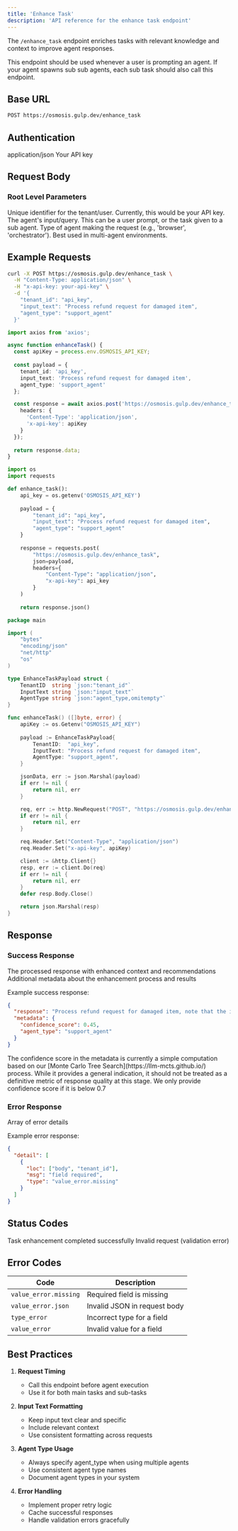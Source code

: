 ```yaml
---
title: 'Enhance Task'
description: 'API reference for the enhance task endpoint'
---
```


The `/enhance_task` endpoint enriches tasks with relevant knowledge and context to improve agent responses.

This endpoint should be used whenever a user is prompting an agent.
If your agent spawns sub sub agents, each sub task should also call this endpoint.

## Base URL

```bash
POST https://osmosis.gulp.dev/enhance_task
```

## Authentication

<RequestHeader>
  <HeaderParameter name="Content-Type" required type="string">
    application/json
  </HeaderParameter>
  <HeaderParameter name="x-api-key" required type="string">
    Your API key
  </HeaderParameter>
</RequestHeader>

## Request Body

### Root Level Parameters

<ParamField body="tenant_id" type="string" required>
  Unique identifier for the tenant/user. Currently, this would be your API key.
</ParamField>

<ParamField body="input_text" type="string" required>
  The agent's input/query. This can be a user prompt, or the task given to a sub agent.
</ParamField>

<ParamField body="agent_type" type="string">
  Type of agent making the request (e.g., 'browser', 'orchestrator'). Best used in multi-agent environments.
</ParamField>

## Example Requests

<CodeGroup>

```bash cURL
curl -X POST https://osmosis.gulp.dev/enhance_task \
  -H "Content-Type: application/json" \
  -H "x-api-key: your-api-key" \
  -d '{
    "tenant_id": "api_key",
    "input_text": "Process refund request for damaged item",
    "agent_type": "support_agent"
  }'
```

```typescript TypeScript
import axios from 'axios';

async function enhanceTask() {
  const apiKey = process.env.OSMOSIS_API_KEY;
  
  const payload = {
    tenant_id: 'api_key',
    input_text: 'Process refund request for damaged item',
    agent_type: 'support_agent'
  };

  const response = await axios.post('https://osmosis.gulp.dev/enhance_task', payload, {
    headers: {
      'Content-Type': 'application/json',
      'x-api-key': apiKey
    }
  });
  
  return response.data;
}
```

```python Python
import os
import requests

def enhance_task():
    api_key = os.getenv('OSMOSIS_API_KEY')
    
    payload = {
        "tenant_id": "api_key",
        "input_text": "Process refund request for damaged item",
        "agent_type": "support_agent"
    }
    
    response = requests.post(
        "https://osmosis.gulp.dev/enhance_task",
        json=payload,
        headers={
            "Content-Type": "application/json",
            "x-api-key": api_key
        }
    )
    
    return response.json()
```

```go Go
package main

import (
    "bytes"
    "encoding/json"
    "net/http"
    "os"
)

type EnhanceTaskPayload struct {
    TenantID  string `json:"tenant_id"`
    InputText string `json:"input_text"`
    AgentType string `json:"agent_type,omitempty"`
}

func enhanceTask() ([]byte, error) {
    apiKey := os.Getenv("OSMOSIS_API_KEY")
    
    payload := EnhanceTaskPayload{
        TenantID:  "api_key",
        InputText: "Process refund request for damaged item",
        AgentType: "support_agent",
    }

    jsonData, err := json.Marshal(payload)
    if err != nil {
        return nil, err
    }

    req, err := http.NewRequest("POST", "https://osmosis.gulp.dev/enhance_task", bytes.NewBuffer(jsonData))
    if err != nil {
        return nil, err
    }

    req.Header.Set("Content-Type", "application/json")
    req.Header.Set("x-api-key", apiKey)

    client := &http.Client{}
    resp, err := client.Do(req)
    if err != nil {
        return nil, err
    }
    defer resp.Body.Close()

    return json.Marshal(resp)
}
```

</CodeGroup>

## Response

### Success Response

<ResponseField name="response" type="string" required>
  The processed response with enhanced context and recommendations
</ResponseField>

<ResponseField name="metadata" type="object">
  Additional metadata about the enhancement process and results
</ResponseField>

Example success response:

```json
{
  "response": "Process refund request for damaged item, note that the item is damaged and the user has not provided a valid reason for the refund. Check the company return policy manual for section 1.2 on damaged items.",
  "metadata": {
    "confidence_score": 0.45,
    "agent_type": "support_agent"
  }
}
```

<Note>
  The confidence score in the metadata is currently a simple computation based on our [Monte Carlo Tree Search](https://llm-mcts.github.io/) process.
  While it provides a general indication, it should not be treated as a definitive metric of response quality at this stage.
  We only provide confidence score if it is below 0.7
</Note>


### Error Response

<ResponseField name="detail" type="array" required>
  Array of error details
</ResponseField>

Example error response:

```json
{
  "detail": [
    {
      "loc": ["body", "tenant_id"],
      "msg": "field required",
      "type": "value_error.missing"
    }
  ]
}
```

## Status Codes

<ResponseStatus code={200} status="OK">
  Task enhancement completed successfully
</ResponseStatus>

<ResponseStatus code={422} status="Unprocessable Entity">
  Invalid request (validation error)
</ResponseStatus>

## Error Codes

| Code | Description |
|------|-------------|
| `value_error.missing` | Required field is missing |
| `value_error.json` | Invalid JSON in request body |
| `type_error` | Incorrect type for a field |
| `value_error` | Invalid value for a field |

## Best Practices

1. **Request Timing**
   - Call this endpoint before agent execution
   - Use it for both main tasks and sub-tasks

2. **Input Text Formatting**
   - Keep input text clear and specific
   - Include relevant context
   - Use consistent formatting across requests

3. **Agent Type Usage**
   - Always specify agent_type when using multiple agents
   - Use consistent agent type names
   - Document agent types in your system

4. **Error Handling**
   - Implement proper retry logic
   - Cache successful responses
   - Handle validation errors gracefully